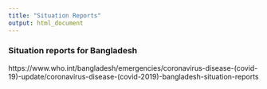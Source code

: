 ```yaml
---
title: "Situation Reports"
output: html_document
---
```


### Situation reports for Bangladesh 

https://www.who.int/bangladesh/emergencies/coronavirus-disease-(covid-19)-update/coronavirus-disease-(covid-2019)-bangladesh-situation-reports 